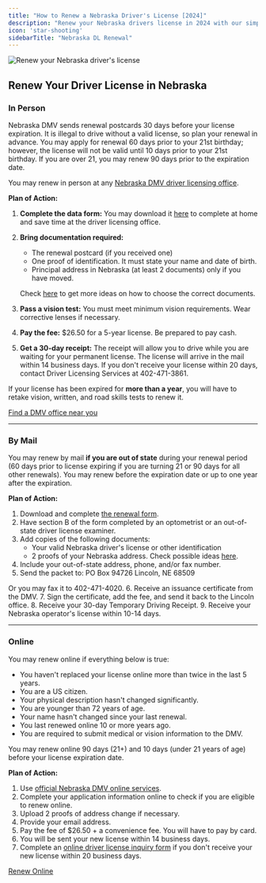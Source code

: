 ```yaml
---
title: "How to Renew a Nebraska Driver's License [2024]"
description: "Renew your Nebraska drivers license in 2024 with our simple, step-by-step guide. Find all the necessary requirements, forms, fees, and online renewal options to ensure a hassle-free experience. Stay legal and avoid fines - start your renewal process now!"
icon: 'star-shooting'
sidebarTitle: "Nebraska DL Renewal"
---
```

![Renew your Nebraska driver's license](https://driving-tests.org/wp-content/uploads/2024/07/renew-nebraska-drivers-license.jpg)
## Renew Your Driver License in Nebraska

### In Person

Nebraska DMV sends renewal postcards 30 days before your license expiration. It is illegal to drive without a valid license, so plan your renewal in advance. You may apply for renewal 60 days prior to your 21st birthday; however, the license will not be valid until 10 days prior to your 21st birthday. If you are over 21, you may renew 90 days prior to the expiration date.

You may renew in person at any [Nebraska DMV driver licensing office](https://driving-tests.org/dmv-near-me/).

**Plan of Action:**
1. **Complete the data form:** You may download it [here](https://dmv.nebraska.gov/sites/dmv.nebraska.gov/files/doc/dls/forms/classoidform.pdf) to complete at home and save time at the driver licensing office.
2. **Bring documentation required:** 
   - The renewal postcard (if you received one)
   - One proof of identification. It must state your name and date of birth.
   - Principal address in Nebraska (at least 2 documents) only if you have moved.

   Check [here](https://dmv.nebraska.gov/sites/dmv.nebraska.gov/files/doc/dls/verificationdocs.pdf) to get more ideas on how to choose the correct documents.
3. **Pass a vision test:** You must meet minimum vision requirements. Wear corrective lenses if necessary.
4. **Pay the fee:** $26.50 for a 5-year license. Be prepared to pay cash.
5. **Get a 30-day receipt:** The receipt will allow you to drive while you are waiting for your permanent license. The license will arrive in the mail within 14 business days. If you don't receive your license within 20 days, contact Driver Licensing Services at 402-471-3861.

If your license has been expired for **more than a year**, you will have to retake vision, written, and road skills tests to renew it.

[Find a DMV office near you](https://driving-tests.org/dmv-near-me/)

---

### By Mail

You may renew by mail **if you are out of state** during your renewal period (60 days prior to license expiring if you are turning 21 or 90 days for all other renewals). You may renew before the expiration date or up to one year after the expiration.

**Plan of Action:**
1. Download and complete [the renewal form](https://dmv.nebraska.gov/sites/dmv.nebraska.gov/files/doc/dls/forms/outofstaterenewaldataform.pdf).
2. Have section B of the form completed by an optometrist or an out-of-state driver license examiner.
3. Add copies of the following documents:
   - Your valid Nebraska driver's license or other identification
   - 2 proofs of your Nebraska address. Check possible ideas [here](https://dmv.nebraska.gov/sites/dmv.nebraska.gov/files/doc/dls/verificationdocs.pdf).
4. Include your out-of-state address, phone, and/or fax number.
5. Send the packet to:
PO Box 94726 Lincoln, NE 68509

Or you may fax it to 402-471-4020.
6. Receive an issuance certificate from the DMV.
7. Sign the certificate, add the fee, and send it back to the Lincoln office.
8. Receive your 30-day Temporary Driving Receipt.
9. Receive your Nebraska operator's license within 10-14 days.

---

### Online

You may renew online if everything below is true:
- You haven't replaced your license online more than twice in the last 5 years.
- You are a US citizen.
- Your physical description hasn't changed significantly.
- You are younger than 72 years of age.
- Your name hasn't changed since your last renewal.
- You last renewed online 10 or more years ago.
- You are required to submit medical or vision information to the DMV.

You may renew online 90 days (21+) and 10 days (under 21 years of age) before your license expiration date.

**Plan of Action:**
1. Use [official Nebraska DMV online services](https://www.nebraska.gov/dmv/dlr/index.cgi).
2. Complete your application information online to check if you are eligible to renew online.
3. Upload 2 proofs of address change if necessary.
4. Provide your email address.
5. Pay the fee of $26.50 + a convenience fee. You will have to pay by card.
6. You will be sent your new license within 14 business days.
7. Complete an [online driver license inquiry form](https://www.nebraska.gov/dmv/dlr/inquiry.cgi) if you don't receive your new license within 20 business days.

[Renew Online](https://www.nebraska.gov/dmv/dlr/index.cgi)

<Snippet file="renewal-state-block.mdx" />